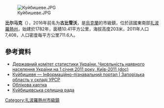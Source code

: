 {{No footnotes|time=2015-09-16T13:15:52+00:00}}
[[Image:Куйбишеве.JPG|right]]

{{coord|47|21|33|N|36|38|51|E|scale:30000|display=title}}

'''比尔马克'''（{{lang-uk|Більмак}}），2016年前名为'''古比雪沃'''，是[[烏克蘭|烏克蘭]]的市級鎮，位於該國東南部[[扎波羅熱州|扎波羅熱州]]，始建於1782年，面積10.41平方公里，海拔高度203米，2011年人口7,408，人口密度每平方公里711.6人。

==參考資料==
*[https://web.archive.org/web/20121010205321/http://stat6.stat.lviv.ua/PXWEB2007/ukr/publ/2011/chnas.zip Державний комітет статистики України. Чисельність наявного населення України на 1 січня 2011 року, Київ-2011 (doc)]
* [http://imsu-zaporizhzhya.com/mista-i-sela-zaporizkoi-oblasti/kujbishevskij-rajon/kujbysheve.html Куйбишеве — Інформаційно-пізнавальний портал | Запорізька область у складі УРСР] {{Wayback|url=http://imsu-zaporizhzhya.com/mista-i-sela-zaporizkoi-oblasti/kujbishevskij-rajon/kujbysheve.html |date=20200213180740 }}
* [http://gska2.rada.gov.ua/pls/z7502/A005?rdat1=01.07.2008&rf7571=12377 Облікова картка]{{dead link|date=2017年12月 |bot=InternetArchiveBot |fix-attempted=yes }}
* [http://www.kbv.zp.ua/ Куйбишевська селищна рада] {{Wayback|url=http://www.kbv.zp.ua/ |date=20210205230118 }}

{{DEFAULTSORT:Більмак}}
[[Category:扎波羅熱州市級鎮|Category:扎波羅熱州市級鎮]]


{{Zaporizhia-geo-stub}}